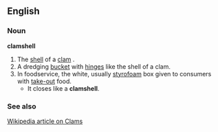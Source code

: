 == English ==
=== Noun ===
'''clamshell'''

# The [[shell]] of a [[clam]] .
# A dredging [[bucket]] with [[hinge]]s like the shell of a clam.
# In foodservice, the white, usually [[styrofoam]] box given to consumers with [[take-out]] food. 
#*It closes like a '''clamshell'''.

=== See also ===
[[:w:Clam|Wikipedia article on Clams]]

<!--{{Noimage}}-->